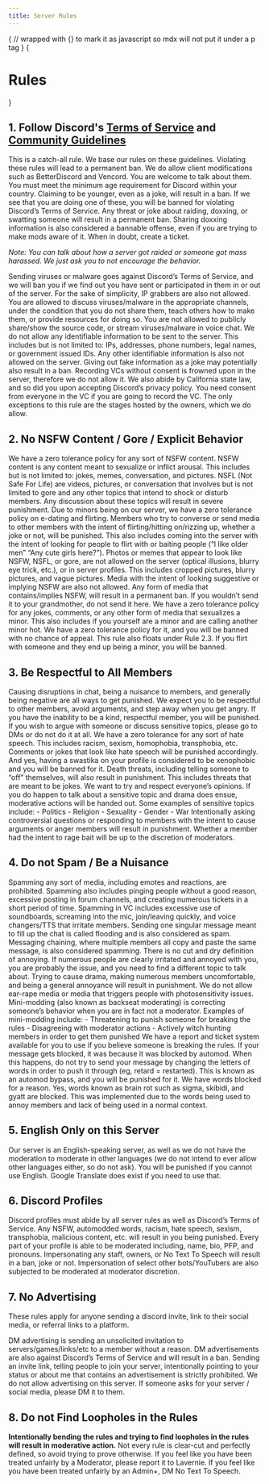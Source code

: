 ```yaml
---
title: Server Rules
---
```



{
// wrapped with {} to mark it as javascript so mdx will not put it under a p tag
}
{<h1 className="text-center text-4xl tracking-tighter font-extrabold md:text-5xl mt-8">Rules</h1>}

## 1. Follow Discord's [Terms of Service](https://discord.com/terms) and [Community Guidelines](https://discord.com/guidelines)
<Callout type="warning" emoji="⚠️">
    This is a catch-all rule. We base our rules on these guidelines. Violating these rules will lead to a permanent ban. We do allow client modifications such as BetterDiscord and Vencord. You are welcome to talk about them.
</Callout>

<ChevronMenu title="1.1. You must be at least 13 years old to be on Discord" openstate={false}>
You must meet the minimum age requirement for Discord within your country. Claiming to be younger, even as a joke, will result in a ban.
</ChevronMenu>

<ChevronMenu title="1.2. Do not use self-bots, nitro snipers, auto changing statuses, API exploits, or do anything that harms Discord’s servers" openstate={false}>
If we see that you are doing one of these, you will be banned for violating Discord’s Terms of Service.
</ChevronMenu>

<ChevronMenu title="1.3. Do not engage or joke about organizing raids, doxxes, or swatting" openstate={false}>
Any threat or joke about raiding, doxxing, or swatting someone will result in a permanent ban. Sharing doxxing information is also considered a bannable offense, even if you are trying to make mods aware of it. When in doubt, create a ticket.

_Note: You can talk about how a server got raided or someone got mass harassed. We just ask you to not encourage the behavior._
</ChevronMenu>

<ChevronMenu title="1.4. Do not use Discord to scam or send malware / viruses / malicious links" openstate={false}>
Sending viruses or malware goes against Discord’s Terms of Service, and we will ban you if we find out you have sent or participated in them in or out of the server. For the sake of simplicity, IP grabbers are also not allowed.
You are allowed to discuss viruses/malware in the appropriate channels, under the condition that you do not share them, teach others how to make them, or provide resources for doing so. You are not allowed to publicly share/show the source code, or stream viruses/malware in voice chat.
</ChevronMenu>

<ChevronMenu title="1.5 Do not leak private information" openstate={false}>
We do not allow any identifiable information to be sent to the server. This includes but is not limited to: IPs, addresses, phone numbers, legal names, or government issued IDs. Any other identifiable information is also not allowed on the server.
Giving out fake information as a joke may potentially also result in a ban.
</ChevronMenu>

<ChevronMenu title="1.6 No Recording of Voice Channels" openstate={false}>
Recording VCs without consent is frowned upon in the server, therefore we do not allow it. We also abide by California state law, and so did you upon accepting Discord’s privacy policy. You need consent from everyone in the VC if you are going to record the VC. The only exceptions to this rule are the stages hosted by the owners, which we do allow.
</ChevronMenu>

## 2. No NSFW Content / Gore / Explicit Behavior

<ChevronMenu title="2.1. Do not talk about NSFW content" openstate={false}>
We have a zero tolerance policy for any sort of NSFW content. NSFW content is any content meant to sexualize or inflict arousal. This includes but is not limited to: jokes, memes, conversation, and pictures.
</ChevronMenu>

<ChevronMenu title="2.2. No NSFL or gore content" openstate={false}>
NSFL (Not Safe For Life) are videos, pictures, or conversation that involves but is not limited to gore and any other topics that intend to shock or disturb members. Any discussion about these topics will result in severe punishment.
</ChevronMenu>

<ChevronMenu title="2.3. Do not e-date or try to flirt with someone" openstate={false}>
Due to minors being on our server, we have a zero tolerance policy on e-dating and flirting. Members who try to converse or send media to other members with the intent of flirting/hitting on/rizzing up, whether a joke or not, will be punished. This also includes coming into the server with the intent of looking for people to flirt with or baiting people (“I like older men” “Any cute girls here?”).
</ChevronMenu>

<ChevronMenu title="2.4. Do not send any bait or cropped or suggestive NSFW content" openstate={false}>
Photos or memes that appear to look like NSFW, NSFL, or gore, are not allowed on the server (optical illusions, blurry eye trick, etc.), or in server profiles. This includes cropped pictures, blurry pictures, and vague pictures. Media with the intent of looking suggestive or implying NSFW are also not allowed.
</ChevronMenu>

<ChevronMenu title="2.5. Do not send any form of pornography, nudity, or gore" openstate={false}>
Any form of media that contains/implies NSFW, will result in a permanent ban. If you wouldn’t send it to your grandmother, do not send it here.
</ChevronMenu>

<ChevronMenu title="2.6. Do not sexualize minors or joke about it" openstate={false}>
We have a zero tolerance policy for any jokes, comments, or any other form of media that sexualizes a minor. This also includes if you yourself are a minor and are calling another minor hot. We have a zero tolerance policy for it, and you will be banned with no chance of appeal.
This rule also floats under Rule 2.3. If you flirt with someone and they end up being a minor, you will be banned.
</ChevronMenu>

## 3. Be Respectful to All Members

<ChevronMenu title="3.1. Do not troll, be toxic, cause arguments, or be rude to members" openstate={false}>
Causing disruptions in chat, being a nuisance to members, and generally being negative are all ways to get punished. We expect you to be respectful to other members, avoid arguments, and step away when you get angry. If you have the inability to be a kind, respectful member, you will be punished.
If you wish to argue with someone or discuss sensitive topics, please go to DMs or do not do it at all.
</ChevronMenu>

<ChevronMenu title="3.2 Do not send death threats, be racist, sexist, or engage in hate speech" openstate={false}>
We have a zero tolerance for any sort of hate speech. This includes racism, sexism, homophobia, transphobia, etc. Comments or jokes that look like hate speech will be punished accordingly. And yes, having a swastika on your profile is considered to be xenophobic and you will be banned for it.
Death threats, including telling someone to “off” themselves, will also result in punishment. This includes threats that are meant to be jokes.
</ChevronMenu>

<ChevronMenu title="3.3 Avoid Sensitive Topics" openstate={false}>
We want to try and respect everyone’s opinions. If you do happen to talk about a sensitive topic and drama does ensue, moderative actions will be handed out.
Some examples of sensitive topics include:
- Politics
- Religion
- Sexuality
- Gender
- War
</ChevronMenu>

<ChevronMenu title="3.4 Do not ragebait" openstate={false}>
Intentionally asking controversial questions or responding to members with the intent to cause arguments or anger members will result in punishment. Whether a member had the intent to rage bait will be up to the discretion of moderators.
</ChevronMenu>

## 4. Do not Spam / Be a Nuisance

<ChevronMenu title="4.1. Do not Spam or Flood in VC or Chat" openstate={false}>
Spamming any sort of media, including emotes and reactions, are prohibited. Spamming also includes pinging people without a good reason, excessive posting in forum channels, and creating numerous tickets in a short period of time. 
Spamming in VC includes excessive use of soundboards, screaming into the mic, join/leaving quickly, and voice changers/TTS that irritate members.
Sending one singular message meant to fill up the chat is called flooding and is also considered as spam. Messaging chaining, where multiple members all copy and paste the same message, is also considered spamming.
</ChevronMenu>

<ChevronMenu title="4.2. Do not be annoying" openstate={false}>
There is no cut and dry definition of annoying. If numerous people are clearly irritated and annoyed with you, you are probably the issue, and you need to find a different topic to talk about. 
Trying to cause drama, making numerous members uncomfortable, and being a general annoyance will result in punishment.
</ChevronMenu>

<ChevronMenu title="4.3. Do not send loud/bright media" openstate={false}>
We do not allow ear-rape media or media that triggers people with photosensitivity issues.
</ChevronMenu>

<ChevronMenu title="4.4. No Mini-Modding" openstate={false}>
Mini-modding (also known as backseat moderating) is correcting someone’s behavior when you are in fact not a moderator. 
Examples of mini-modding include:
- Threatening to punish someone for breaking the rules
- Disagreeing with moderator actions
- Actively witch hunting members in order to get them punished

<Callout type="info" emoji="ℹ️">
    We have a report and ticket system available for you to use if you believe someone is breaking the rules.
</Callout>
</ChevronMenu>

<ChevronMenu title="4.5. Do not bypass Automod" openstate={false}>
If your message gets blocked, it was because it was blocked by automod. When this happens, do not try to send your message by changing the letters of words in order to push it through (eg, retard = restarted). This is known as an automod bypass, and you will be punished for it. We have words blocked for a reason.
Yes, words known as brain rot such as sigma, skibidi, and gyatt are blocked. This was implemented due to the words being used to annoy members and lack of being used in a normal context.
</ChevronMenu>

## 5. English Only on this Server

Our server is an English-speaking server, as well as we do not have the moderation to moderate in other languages (we do not intend to ever allow other languages either, so do not ask). You will be punished if you cannot use English. Google Translate does exist if you need to use that.

## 6. Discord Profiles

<ChevronMenu title="6.1. Your Discord Profile must adhere to our rules" openstate={false}>
Discord profiles must abide by all server rules as well as Discord’s Terms of Service. Any NSFW, automodded words, racism, hate speech, sexism, transphobia, malicious content, etc. will result in you being punished. Every part of your profile is able to be moderated including, name, bio, PFP, and pronouns.
</ChevronMenu>

<ChevronMenu title="6.2. No Impersonation" openstate={false}>
Impersonating any staff, owners, or No Text To Speech will result in a ban, joke or not.
Impersonation of select other bots/YouTubers are also subjected to be moderated at moderator discretion.
</ChevronMenu>

## 7. No Advertising

These rules apply for anyone sending a discord invite, link to their social media, or referral links to a platform.

<ChevronMenu title="7.1. Do not DM advertise" openstate={false}>
DM advertising is sending an unsolicited invitation to servers/games/links/etc to a member without a reason. DM advertisements are also against Discord’s Terms of Service and will result in a ban.
</ChevronMenu>

<ChevronMenu title="7.2. Do not Advertise through or on the server" openstate={false}>
Sending an invite link, telling people to join your server, intentionally pointing to your status or about me that contains an advertisement is strictly prohibited. We do not allow advertising on this server.

<Callout type="info" emoji="ℹ️">
    If someone asks for your server / social media, please DM it to them.
</Callout>
</ChevronMenu>

## 8. Do not Find Loopholes in the Rules

<b>Intentionally bending the rules and trying to find loopholes in the rules will result in moderative action.</b> Not every rule is clear-cut and perfectly defined, so avoid trying to prove otherwise.
If you feel like you have been treated unfairly by a Moderator, please report it to Lavernie. If you feel like you have been treated unfairly by an Admin+, DM No Text To Speech.
